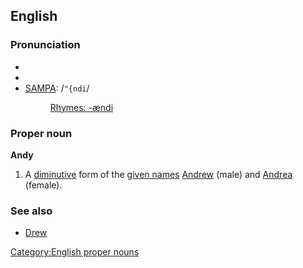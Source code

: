 ==English==
===Pronunciation===
*{{AHD|/ăn'di/}}
*{{IPA|/ˈændi/}}
*[[SAMPA]]: /<tt>"{ndi</tt>/
*:[[Rhymes:English:-ændi|Rhymes: -ændi]]

===Proper noun===
[[Category:English proper nouns]]
'''Andy'''
# A [[diminutive]] form of the [[given name]]s [[Andrew]] (male) and [[Andrea]] (female).

===See also===
*[[Drew]]<!-- also a short version of Andrew -->